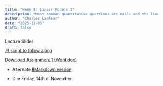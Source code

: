 ```yaml
---
title: "Week 4: Linear Models I"
description: "Most common quantitative questions are nails and the linear model is an excellent hammer"
author: "Charles Lanfear"
date: "2025-11-05"
draft: false
---
```


[Lecture Slides](https://clanfear.github.io/ioc_iqa/_lectures/4_linear-models-i/slides_linear-models-i.html)

[.R script to follow along](https://clanfear.github.io/ioc_iqa/_lectures/4_linear-models-i/slides_linear-models-i.R)

[Download Assignment 1 (Word doc)](https://clanfear.github.io/ioc_iqa/_assignments/assignment-1.docx)

* Alternate [RMarkdown version](https://clanfear.github.io/ioc_iqa/_assignments/assignment-1.Rmd)

* Due Friday, 14th of November
